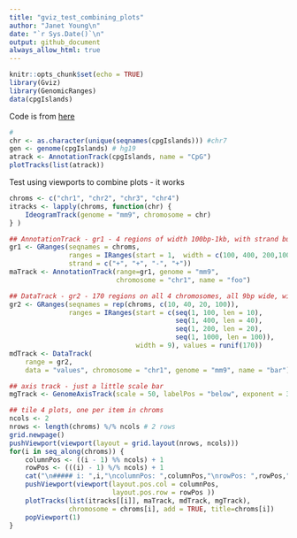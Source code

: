 ```yaml
---
title: "gviz_test_combining_plots"
author: "Janet Young\n"
date: "`r Sys.Date()`\n"
output: github_document
always_allow_html: true
---
```


```r
knitr::opts_chunk$set(echo = TRUE)
library(Gviz)
library(GenomicRanges)
data(cpgIslands)
```

Code is from [here](https://www.bioconductor.org/packages/release/bioc/vignettes/Gviz/inst/doc/Gviz.html#7_Composite_plots_for_multiple_chromosomes)

```r
#
chr <- as.character(unique(seqnames(cpgIslands))) #chr7
gen <- genome(cpgIslands) # hg19
atrack <- AnnotationTrack(cpgIslands, name = "CpG")
plotTracks(list(atrack))
```
Test using viewports to combine plots - it works
```r
chroms <- c("chr1", "chr2", "chr3", "chr4")
itracks <- lapply(chroms, function(chr) {
    IdeogramTrack(genome = "mm9", chromosome = chr)
} )

## AnnotationTrack - gr1 - 4 regions of width 100bp-1kb, with strand but not score, on separate chromosomes
gr1 <- GRanges(seqnames = chroms, 
               ranges = IRanges(start = 1,  width = c(100, 400, 200,1000)),
               strand = c("+", "+", "-", "+"))
maTrack <- AnnotationTrack(range=gr1, genome = "mm9", 
                           chromosome = "chr1", name = "foo")

## DataTrack - gr2 - 170 regions on all 4 chromosomes, all 9bp wide, with values column but no score, all within the 4 regions in ggr1
gr2 <- GRanges(seqnames = rep(chroms, c(10, 40, 20, 100)),
               ranges = IRanges(start = c(seq(1, 100, len = 10),
                                          seq(1, 400, len = 40), 
                                          seq(1, 200, len = 20),
                                          seq(1, 1000, len = 100)), 
                                width = 9), values = runif(170))
mdTrack <- DataTrack(
    range = gr2,
    data = "values", chromosome = "chr1", genome = "mm9", name = "bar")

## axis track - just a little scale bar
mgTrack <- GenomeAxisTrack(scale = 50, labelPos = "below", exponent = 3)

## tile 4 plots, one per item in chroms
ncols <- 2
nrows <- length(chroms) %/% ncols # 2 rows
grid.newpage()
pushViewport(viewport(layout = grid.layout(nrows, ncols)))
for(i in seq_along(chroms)) {
    columnPos <- ((i - 1) %% ncols) + 1
    rowPos <- (((i) - 1) %/% ncols) + 1
    cat("\n##### i: ",i,"\ncolumnPos: ",columnPos,"\nrowPos: ",rowPos,"\n")
    pushViewport(viewport(layout.pos.col = columnPos,
                          layout.pos.row = rowPos ))
    plotTracks(list(itracks[[i]], maTrack, mdTrack, mgTrack), 
               chromosome = chroms[i], add = TRUE, title=chroms[i])
    popViewport(1)
}
```


